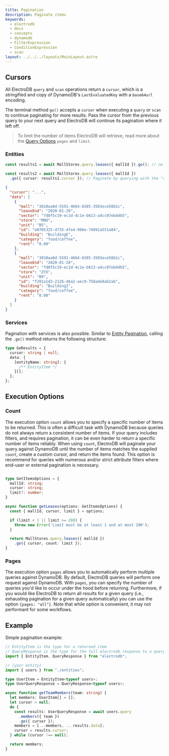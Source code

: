 ```yaml
---
title: Pagination
description: Paginate items
keywords:
  - electrodb
  - docs
  - concepts
  - dynamodb
  - FilterExpression
  - ConditionExpression
  - scan
layout: ../../../layouts/MainLayout.astro
---
```



<ExampleSetup />

## Cursors

All ElectroDB `query` and `scan` operations return a `cursor`, which is a stringified and copy of DynamoDB's `LastEvaluatedKey` with a `base64url` encoding.

The terminal method `go()` accepts a `cursor` when executing a `query` or `scan` to continue paginating for more results. Pass the cursor from the previous query to your next query and ElectroDB will continue its pagination where it left off.

> To limit the number of items ElectroDB will retrieve, read more about the [Query Options](/en/core-concepts/executing-queries/#execution-options) `pages` and `limit`.

### Entities

```typescript
const results1 = await MallStores.query.leases({ mallId }).go(); // no "cursor" passed to `.go()`

const results2 = await MallStores.query.leases({ mallId })
  .go({ cursor: results1.cursor }); // Paginate by querying with the "cursor" from your first query
```

```json results2
{
  "cursor": "...",
  "data": [
    {
      "mall": "3010aa0d-5591-4664-8385-3503ece58b1c",
      "leaseEnd": "2020-01-20",
      "sector": "7d0f5c19-ec1d-4c1e-b613-a4cc07eb4db5",
      "store": "MNO",
      "unit": "B5",
      "id": "e0705325-d735-4fe4-906e-74091a551a04",
      "building": "BuildingE",
      "category": "food/coffee",
      "rent": "0.00"
    },
    {
      "mall": "3010aa0d-5591-4664-8385-3503ece58b1c",
      "leaseEnd": "2020-01-20",
      "sector": "7d0f5c19-ec1d-4c1e-b613-a4cc07eb4db5",
      "store": "ZYX",
      "unit": "B9",
      "id": "f201a1d3-2126-46a2-aec9-758ade8ab2ab",
      "building": "BuildingI",
      "category": "food/coffee",
      "rent": "0.00"
    }
  ]
}
```

### Services

Pagination with services is also possible. Similar to [Entity Pagination](#entity-pagination), calling the `.go()` method returns the following structure:

```typescript
type GoResults = {
  cursor: string | null;
  data: {
    [entityName: string]: {
      /** EntityItem */
    }[];
  };
};
```

## Execution Options

### Count
The execution option `count` allows you to specify a specific number of items to be returned. This is often a difficult task with DynamoDB because queries do not always return a consistent number of items. If your query includes filters, and requires pagination, it can be even harder to return a specific number of items reliably.
When using `count`, ElectroDB will paginate your query against DynamoDB until the number of items matches the supplied `count`, create a custom cursor, and return the items found. This option is recommend for queries with numerous and/or strict attribute filters where end-user or external pagination is necessary.

```typescript

type GetItemsOptions = {
  mallId: string;
  cursor: string;
  limit?: number;
}

async function getLeases(options: GetItemsOptions) {
  const { mallId, cursor, limit } = options;

  if (limit < 1 || limit >= 200) {
    throw new Error('Limit must be at least 1 and at most 200');
  }

  return MallStores.query.leases({ mallId })
    .go({ cursor, count: limit });
}
```

### Pages
The execution option `pages` allows you to automatically perform multiple queries against DynamoDB. By default, ElectroDB queries will perform one request against DynamoDB. With `pages`, you can specify the number of queries you'd like to occur under the hood before returning. Furthermore, if you would like ElectroDB to return all results for a given query (i.e., exhausting pagination for a given query automatically) you can use the option `{pages: "all"}`. Note that while option is convenient, it may not performant for some workflows.

## Example

Simple pagination example:

```typescript
// EntityItem is the type for a returned item
// QueryResponse is the type for the full electrodb response to a query
import { EntityItem, QueryResponse } from "electrodb";

// (your entity)
import { users } from "./entities";

type UserItem = EntityItem<typeof users>;
type UserQueryResponse = QueryResponse<typeof users>;

async function getTeamMembers(team: string) {
  let members: UserItem[] = [];
  let cursor = null;
  do {
    const results: UserQueryResponse = await users.query
      .members({ team })
      .go({ cursor });
    members = [...members, ...results.data];
    cursor = results.cursor;
  } while (cursor !== null);

  return members;
}
```